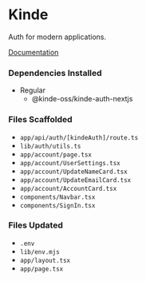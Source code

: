 
# Kinde
Auth for modern applications.

[Documentation](https://kinde.com/docs)

### Dependencies Installed
* Regular
  * @kinde-oss/kinde-auth-nextjs 

### Files Scaffolded
* `app/api/auth/[kindeAuth]/route.ts`
* `lib/auth/utils.ts`
* `app/account/page.tsx`
* `app/account/UserSettings.tsx`
* `app/account/UpdateNameCard.tsx`
* `app/account/UpdateEmailCard.tsx`
* `app/account/AccountCard.tsx`
* `components/Navbar.tsx`
* `components/SignIn.tsx`


### Files Updated
* `.env`
* `lib/env.mjs`
* `app/layout.tsx`
* `app/page.tsx`

